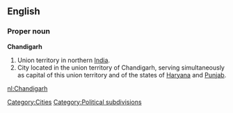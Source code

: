 ==English==

===Proper noun===
'''Chandigarh'''

#Union territory in northern [[India]].
#City located in the union territory of Chandigarh, serving simultaneously as capital of this union territory and of the states of [[Haryana]] and [[Punjab]].

[[Category:Cities]]
[[Category:Political subdivisions]]

[[nl:Chandigarh]]
